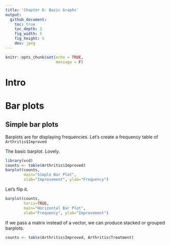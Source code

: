 ```yaml
---
title: 'Chapter 6: Basic Graphs'
output: 
  github_document:
    toc: true
    toc_depth: 2
    fig_width: 5
    fig_height: 5
    dev: jpeg
---
```



```r
knitr::opts_chunk$set(echo = TRUE,
                      message = F)
```

# Intro

# Bar plots

## Simple bar plots

Barplots are for displaying frequencies. Let's create a frequency table of `Arthritis$Improved`

The basic barplot. Lovely.

```r
library(vcd)
counts <- table(Arthritis$Improved)
barplot(counts,
        main="Simple Bar Plot",
        xlab="Improvement", ylab="Frequency")
```

Let's flip it.

```r
barplot(counts,
        horiz=TRUE,
        main="Horizontal Bar Plot",
        xlab="Frequency", ylab="Improvement")
```

If we pass a matrix instead of a vector, we can produce stacked or grouped barplots.

```r
counts <- table(Arthritis$Improved, Arthritis$Treatment)
```

